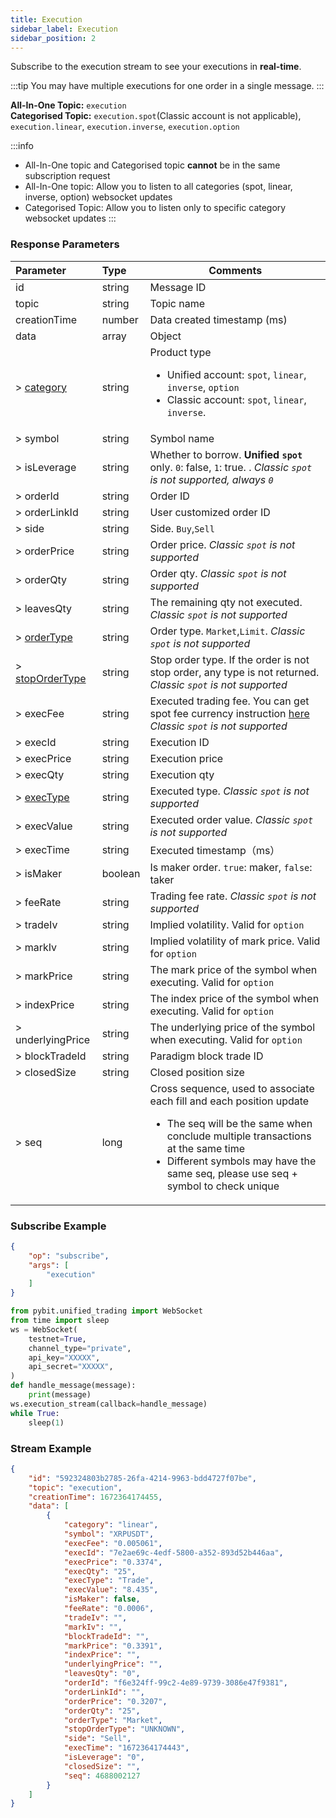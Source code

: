 ```yaml
---
title: Execution
sidebar_label: Execution
sidebar_position: 2
---
```


Subscribe to the execution stream to see your executions in **real-time**.

:::tip
You may have multiple executions for one order in a single message.
:::

**All-In-One Topic:** `execution`<br/>
**Categorised Topic:** `execution.spot`(Classic account is not applicable), `execution.linear`, `execution.inverse`, `execution.option`

:::info
* All-In-One topic and Categorised topic **cannot** be in the same subscription request
* All-In-One topic: Allow you to listen to all categories (spot, linear, inverse, option) websocket updates
* Categorised Topic: Allow you to listen only to specific category websocket updates
:::

### Response Parameters
| Parameter | Type | Comments|
|:----- |:-----|----- |
|id |string |Message ID|
|topic |string |Topic name |
|creationTime |number |Data created timestamp (ms) |
|data |array |Object |
|> [category](../../enum#category) | string  | Product type <ul><li>Unified account: `spot`, `linear`, `inverse`, `option`</li><li>Classic account: `spot`, `linear`, `inverse`.</li></ul>|
|> symbol |string   |Symbol name |
|> isLeverage |string |Whether to borrow. **Unified `spot`** only. `0`: false, `1`: true. . _Classic `spot` is not supported, always `0`_|
|> orderId |string |Order ID |
|> orderLinkId |string |User customized order ID |
|> side |string |Side. `Buy`,`Sell` |
|> orderPrice |string |Order price. _Classic `spot` is not supported_ |
|> orderQty |string |Order qty. _Classic `spot` is not supported_ |
|> leavesQty |string |The remaining qty not executed. _Classic `spot` is not supported_ |
|> [orderType](../../enum#ordertype) |string |Order type. `Market`,`Limit`. _Classic `spot` is not supported_ |
|> [stopOrderType](../../enum#stopordertype) |string |Stop order type. If the order is not stop order, any type is not returned. _Classic `spot` is not supported_ |
|> execFee |string |Executed trading fee. You can get spot fee currency instruction [here](../../enum#spot-fee-currency-instruction) _Classic `spot` is not supported_ |
|> execId |string |Execution ID |
|> execPrice |string |Execution price |
|> execQty |string |Execution qty |
|> [execType](../../enum#exectype) |string |Executed type. _Classic `spot` is not supported_ |
|> execValue |string |Executed order value. _Classic `spot` is not supported_ |
|> execTime |string |Executed timestamp（ms） |
|> isMaker |boolean |Is maker order. `true`: maker, `false`: taker|
|> feeRate |string |Trading fee rate. _Classic `spot` is not supported_ |
|> tradeIv |string |Implied volatility. Valid for `option` |
|> markIv |string |Implied volatility of mark price. Valid for `option`|
|> markPrice |string |The mark price of the symbol when executing. Valid for `option` |
|> indexPrice |string |The index price of the symbol when executing. Valid for `option` |
|> underlyingPrice |string |The underlying price of the symbol when executing. Valid for `option`|
|> blockTradeId |string |Paradigm block trade ID|
|> closedSize |string |Closed position size |
|> seq |long |Cross sequence, used to associate each fill and each position update<ul><li>The seq will be the same when conclude multiple transactions at the same time</li><li>Different symbols may have the same seq, please use seq + symbol to check unique</li></ul>|

### Subscribe Example
```json
{
    "op": "subscribe",
    "args": [
        "execution"
    ]
}
```

```python
from pybit.unified_trading import WebSocket
from time import sleep
ws = WebSocket(
    testnet=True,
    channel_type="private",
    api_key="XXXXX",
    api_secret="XXXXX",
)
def handle_message(message):
    print(message)
ws.execution_stream(callback=handle_message)
while True:
    sleep(1)
```

### Stream Example

```json
{
    "id": "592324803b2785-26fa-4214-9963-bdd4727f07be",
    "topic": "execution",
    "creationTime": 1672364174455,
    "data": [
        {
            "category": "linear",
            "symbol": "XRPUSDT",
            "execFee": "0.005061",
            "execId": "7e2ae69c-4edf-5800-a352-893d52b446aa",
            "execPrice": "0.3374",
            "execQty": "25",
            "execType": "Trade",
            "execValue": "8.435",
            "isMaker": false,
            "feeRate": "0.0006",
            "tradeIv": "",
            "markIv": "",
            "blockTradeId": "",
            "markPrice": "0.3391",
            "indexPrice": "",
            "underlyingPrice": "",
            "leavesQty": "0",
            "orderId": "f6e324ff-99c2-4e89-9739-3086e47f9381",
            "orderLinkId": "",
            "orderPrice": "0.3207",
            "orderQty": "25",
            "orderType": "Market",
            "stopOrderType": "UNKNOWN",
            "side": "Sell",
            "execTime": "1672364174443",
            "isLeverage": "0",
            "closedSize": "",
            "seq": 4688002127
        }
    ]
}
```
